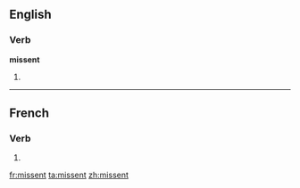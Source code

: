 ==English==

===Verb===
'''missent'''

# {{past of|missend}}

----

==French==

===Verb===
{{fr-verb-form}}

# {{form of|[[third-person|Third-person]] [[plural]] [[imperfect subjunctive]]|mettre|lang=French}}

[[fr:missent]]
[[ta:missent]]
[[zh:missent]]